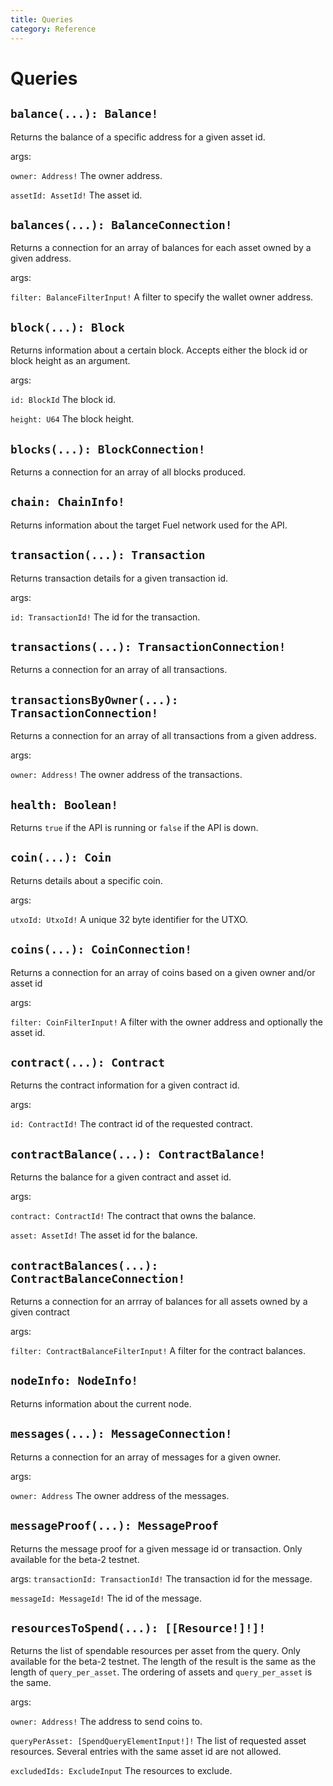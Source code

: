 ```yaml
---
title: Queries
category: Reference
---
```


# Queries

## `balance(...): Balance!`

Returns the balance of a specific address for a given asset id.

args:

`owner: Address!`
The owner address.

`assetId: AssetId!`
The asset id.

## `balances(...): BalanceConnection!`

Returns a connection for an array of balances for each asset owned by a given address.

args:

`filter: BalanceFilterInput!`
A filter to specify the wallet owner address.

## `block(...): Block`

Returns information about a certain block. Accepts either the block id or block height as an argument.

args:

`id: BlockId`
The block id.

`height: U64`
The block height.

## `blocks(...): BlockConnection!`

Returns a connection for an array of all blocks produced.

## `chain: ChainInfo!`

Returns information about the target Fuel network used for the API.

## `transaction(...): Transaction`

Returns transaction details for a given transaction id.

args:

`id: TransactionId!`
The id for the transaction.

## `transactions(...): TransactionConnection!`

Returns a connection for an array of all transactions.

## `transactionsByOwner(...): TransactionConnection!`

Returns a connection for an array of all transactions from a given address.

args:

`owner: Address!`
The owner address of the transactions.

## `health: Boolean!`

Returns `true` if the API is running or `false` if the API is down.

## `coin(...): Coin`

Returns details about a specific coin.

args:

`utxoId: UtxoId!`
A unique 32 byte identifier for the UTXO.

## `coins(...): CoinConnection!`

Returns a connection for an array of coins based on a given owner and/or asset id

args:

`filter: CoinFilterInput!`
A filter with the owner address and optionally the asset id.

## `contract(...): Contract`

Returns the contract information for a given contract id.

args:

`id: ContractId!`
The contract id of the requested contract.

## `contractBalance(...): ContractBalance!`

Returns the balance for a given contract and asset id.

args:

`contract: ContractId!`
The contract that owns the balance.

`asset: AssetId!`
The asset id for the balance.

## `contractBalances(...): ContractBalanceConnection!`

Returns a connection for an arrray of balances for all assets owned by a given contract

args:

`filter: ContractBalanceFilterInput!`
A filter for the contract balances.

## `nodeInfo: NodeInfo!`

Returns information about the current node.

## `messages(...): MessageConnection!`

Returns a connection for an array of messages for a given owner.

args:

`owner: Address`
The owner address of the messages.

## `messageProof(...): MessageProof`

Returns the message proof for a given message id or transaction. Only available for the beta-2 testnet.

args:
`transactionId: TransactionId!`
The transaction id for the message.

`messageId: MessageId!`
The id of the message.

## `resourcesToSpend(...): [[Resource!]!]!`

Returns the list of spendable resources per asset from the query. Only available for the beta-2 testnet. The length of the result is the same as the length of `query_per_asset`. The ordering of assets and `query_per_asset` is the same.

args:

`owner: Address!`
The address to send coins to.

`queryPerAsset: [SpendQueryElementInput!]!`
The list of requested asset resources. Several entries with the same asset id are not allowed.

`excludedIds: ExcludeInput`
The resources to exclude.
